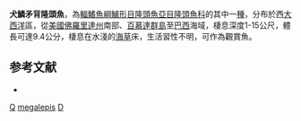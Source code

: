 {{Speciesbox
| taxon = Doratonotus megalepis
| binomial_authority = [[Günther|Günther]], 1862
| status = LC
| status_system = IUCN3.1
| synonyms = *''Doradonotus megalepis''<br /><small>Günther, 1862</small>
*''Doratonotus thalassinus''<br /><small>Jordan & Gilbert, 1884</small>
*''Doratonotus decoris''<br /><small>Evermann & Marsh, 1899</small>
*''Doratonotus decoratus''<br /><small>Evermann & Marsh, 1899</small>
}}

'''犬鱗矛背隆頭魚'''，為[[輻鰭魚綱|輻鰭魚綱]][[鱸形目|鱸形目]][[隆頭魚亞目|隆頭魚亞目]][[隆頭魚科|隆頭魚科]]的其中一[[種|種]]，分布於西[[大西洋|大西洋]]區，從[[美國|美國]][[佛羅里達州|佛羅里達州]]南部、[[百慕達群島|百慕達群島]]至[[巴西|巴西]]海域，棲息深度1-15公尺，體長可達9.4公分，棲息在水淺的[[海草|海草]]床，生活習性不明，可作為觀賞魚。

==参考文献==
*{{FishBase_species|genus=Doratonotus|species=megalepis|year=2013|month=8}}

{{鱸形目小作品}}
{{Taxonbar}}
[[Category:觀賞魚|Q]]
[[Category:矛背隆頭魚屬|megalepis]]
[[Category:1862年描述的鱼类|D]]